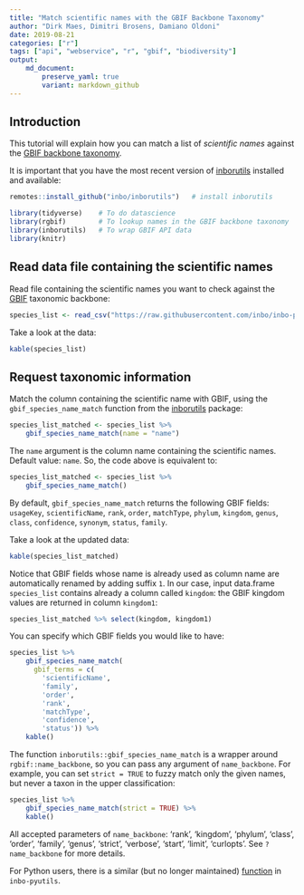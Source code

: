 ```yaml
---
title: "Match scientific names with the GBIF Backbone Taxonomy"
author: "Dirk Maes, Dimitri Brosens, Damiano Oldoni"
date: 2019-08-21
categories: ["r"]
tags: ["api", "webservice", "r", "gbif", "biodiversity"]
output: 
    md_document:
        preserve_yaml: true
        variant: markdown_github
---
```


## Introduction

This tutorial will explain how you can match a list of _scientific names_ against the [GBIF backbone taxonomy](https://www.gbif.org/species/search?dataset_key=d7dddbf4-2cf0-4f39-9b2a-bb099caae36c&advanced=1).

It is important that you have the most recent version of [inborutils](https://inbo.github.io/inborutils/) installed and available:

```r
remotes::install_github("inbo/inborutils")   # install inborutils
```

```r
library(tidyverse)    # To do datascience
library(rgbif)        # To lookup names in the GBIF backbone taxonomy
library(inborutils)   # To wrap GBIF API data
library(knitr)
```

## Read data file containing the scientific names

Read file containing the scientific names you want to check against the [GBIF](https://www.gbif.org/species/search?q=) taxonomic backbone:

```r
species_list <- read_csv("https://raw.githubusercontent.com/inbo/inbo-pyutils/master/gbif/gbif_name_match/sample.csv", trim_ws = TRUE, col_types = cols())
```
   
Take a look at the data:

```r
kable(species_list)
```

## Request taxonomic information

Match the column containing the scientific name with GBIF, using the `gbif_species_name_match` function from the [inborutils](https://inbo.github.io/inborutils/reference/gbif_species_name_match.html) package:

```r
species_list_matched <- species_list %>% 
    gbif_species_name_match(name = "name") 
```

The `name` argument is the column name containing the scientific names. Default value: `name`. 
So, the code above is equivalent to:

```r
species_list_matched <- species_list %>% 
    gbif_species_name_match() 
```

By default, `gbif_species_name_match` returns the following GBIF fields: `usageKey`, `scientificName`, `rank`, `order`, `matchType`, `phylum`, `kingdom`, `genus`, `class`, `confidence`, `synonym`, `status`, `family`.

Take a look at the updated data:

```r
kable(species_list_matched)
```

Notice that GBIF fields whose name is already used as column name are automatically renamed by adding suffix  `1`. 
In our case, input data.frame `species_list` contains already a column called `kingdom`: the GBIF kingdom values are returned in column `kingdom1`:

```r
species_list_matched %>% select(kingdom, kingdom1)
```

You can specify which GBIF fields you would like to have:

```r
species_list %>% 
    gbif_species_name_match(
      gbif_terms = c(
        'scientificName', 
        'family',
        'order',
        'rank',
        'matchType',
        'confidence',
        'status')) %>%
    kable()
```

The function `inborutils::gbif_species_name_match` is a wrapper around `rgbif::name_backbone`, so you can pass any argument of `name_backbone`.
For example, you can set `strict = TRUE` to fuzzy match only the given names, but never a taxon in the upper classification:

```r
species_list %>% 
    gbif_species_name_match(strict = TRUE) %>%
    kable()
```

All accepted parameters of `name_backbone`: 'rank', 'kingdom', 'phylum', 'class', 'order', 'family', 'genus', 'strict', 'verbose', 'start', 'limit', 'curlopts'. See `?name_backbone` for more details.

For Python users, there is a similar (but no longer maintained) [function](https://github.com/inbo/inbo-pyutils/tree/master/gbif/gbif_name_match) in `inbo-pyutils`.
